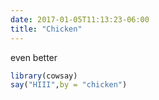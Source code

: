 ```yaml
---
date: 2017-01-05T11:13:23-06:00
title: "Chicken"
---
```


even better

```r
library(cowsay)
say("HIII",by = "chicken")
```